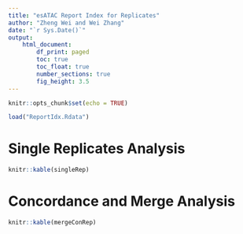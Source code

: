 ```yaml
---
title: "esATAC Report Index for Replicates"
author: "Zheng Wei and Wei Zhang"
date: "`r Sys.Date()`"
output: 
    html_document:
        df_print: paged
        toc: true
        toc_float: true
        number_sections: true
        fig_height: 3.5
---
```



```r
knitr::opts_chunk$set(echo = TRUE)
```

```r
load("ReportIdx.Rdata")
```
# Single Replicates Analysis


```r
knitr::kable(singleRep)
```

# Concordance and Merge Analysis

```r
knitr::kable(mergeConRep)
```



